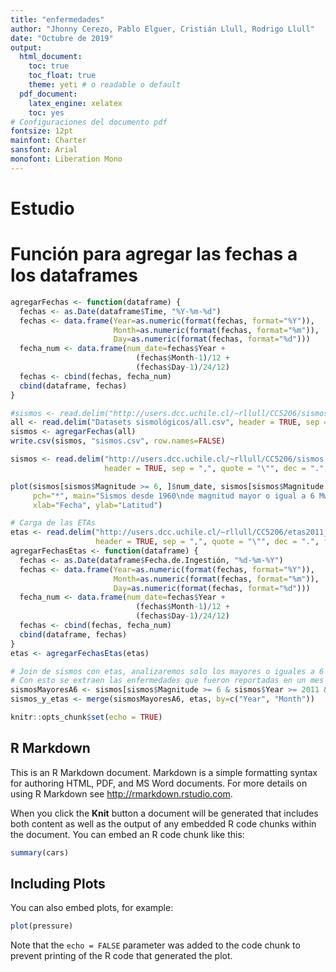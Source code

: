 ```yaml
---
title: "enfermedades"
author: "Jhonny Cerezo, Pablo Elguer, Cristián Llull, Rodrigo Llull"
date: "Octubre de 2019"
output:
  html_document:
    toc: true
    toc_float: true
    theme: yeti # o readable o default
  pdf_document:
    latex_engine: xelatex
    toc: yes
# Configuraciones del documento pdf
fontsize: 12pt
mainfont: Charter
sansfont: Arial
monofont: Liberation Mono
---
```


# Estudio



# Función para agregar las fechas a los dataframes
```r
agregarFechas <- function(dataframe) {
  fechas <- as.Date(dataframe$Time, "%Y-%m-%d")
  fechas <- data.frame(Year=as.numeric(format(fechas, format="%Y")),
                       Month=as.numeric(format(fechas, format="%m")),
                       Day=as.numeric(format(fechas, format="%d")))
  fecha_num <- data.frame(num_date=fechas$Year +
                            (fechas$Month-1)/12 +
                            (fechas$Day-1)/24/12)
  fechas <- cbind(fechas, fecha_num)
  cbind(dataframe, fechas)
}
```

```r
#sismos <- read.delim("http://users.dcc.uchile.cl/~rllull/CC5206/sismos.csv", header = TRUE, sep = ",", quote = "\"", dec = ".", fill = TRUE, comment.char = "#")
all <- read.delim("Datasets sismológicos/all.csv", header = TRUE, sep = "|", quote = "\"", dec = ".", fill= TRUE, comment.char = "#")
sismos <- agregarFechas(all)
write.csv(sismos, "sismos.csv", row.names=FALSE)
```

```r
sismos <- read.delim("http://users.dcc.uchile.cl/~rllull/CC5206/sismos.csv",
                     header = TRUE, sep = ",", quote = "\"", dec = ".", fill = TRUE, comment.char = "#")
```

```r
plot(sismos[sismos$Magnitude >= 6, ]$num_date, sismos[sismos$Magnitude >= 6, ]$Latitude,
     pch="*", main="Sismos desde 1960\nde magnitud mayor o igual a 6 Mw",
     xlab="Fecha", ylab="Latitud")
```

```r
# Carga de las ETAs
etas <- read.delim("http://users.dcc.uchile.cl/~rllull/CC5206/etas2011_2017.csv",
                   header = TRUE, sep = ",", quote = "\"", dec = ".", fill = TRUE, comment.char = "#")
agregarFechasEtas <- function(dataframe) {
  fechas <- as.Date(dataframe$Fecha.de.Ingestión, "%d-%m-%Y")
  fechas <- data.frame(Year=as.numeric(format(fechas, format="%Y")),
                       Month=as.numeric(format(fechas, format="%m")),
                       Day=as.numeric(format(fechas, format="%d")))
  fecha_num <- data.frame(num_date=fechas$Year +
                            (fechas$Month-1)/12 +
                            (fechas$Day-1)/24/12)
  fechas <- cbind(fechas, fecha_num)
  cbind(dataframe, fechas)
}
etas <- agregarFechasEtas(etas)
```

```r
# Join de sismos con etas, analizaremos solo los mayores o iguales a 6 y entre el 2011 y 2017
# Con esto se extraen las enfermedades que fueron reportadas en un mes en que hubo sismos mayores o iguales a 6 Mw
sismosMayoresA6 <- sismos[sismos$Magnitude >= 6 & sismos$Year >= 2011 & sismos$Year <= 2017, ]
sismos_y_etas <- merge(sismosMayoresA6, etas, by=c("Year", "Month"))
```

```r
knitr::opts_chunk$set(echo = TRUE)
```

## R Markdown

This is an R Markdown document. Markdown is a simple formatting syntax for authoring HTML, PDF, and MS Word documents. For more details on using R Markdown see <http://rmarkdown.rstudio.com>.

When you click the **Knit** button a document will be generated that includes both content as well as the output of any embedded R code chunks within the document. You can embed an R code chunk like this:

```r
summary(cars)
```

## Including Plots

You can also embed plots, for example:

```r
plot(pressure)
```

Note that the `echo = FALSE` parameter was added to the code chunk to prevent printing of the R code that generated the plot.

